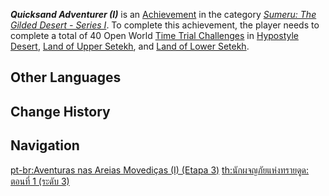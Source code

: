 {{Achievement Infobox
|title        = Quicksand Adventurer (I)
|id           = 80190
|order id     = 192
|category     = Sumeru: The Gilded Desert - Series I
|description  = Complete a total of 40 Open World [[Time Trial Challenge]]s in [[Hypostyle Desert]], [[Land of Upper Setekh]], and [[Land of Lower Setekh]].
|requirements = 
|primogems    = 20
|tracking     = Tracks the amount of Open World mechanism-activated Time Trial Challenges completed.
|topic        = Time Trial Challenges
|hidden       = 
|tier         = 3
|tiers_total  = 3
|set          = Quicksand Adventurer (I)
}}
'''''Quicksand Adventurer (I)''''' is an [[Achievement]] in the category ''[[Sumeru: The Gilded Desert - Series I]]''. To complete this achievement, the player needs to complete a total of 40 Open World [[Time Trial Challenge]]s in [[Hypostyle Desert]], [[Land of Upper Setekh]], and [[Land of Lower Setekh]].
<!--
==Gameplay Notes==

==Trivia==

==Video Guides==
{{EVT
|video1   = 
|caption1 = 
}}
-->
==Other Languages==
{{Other Languages|Transclude=Quicksand Adventurer (I)}}

==Change History==
{{Change History|3.1}}
<!--
==References==
{{Reflist}}
-->
==Navigation==
{{Achievement Navbox}}

[[pt-br:Aventuras nas Areias Movediças (I) (Etapa 3)]]
[[th:นักผจญภัยแห่งทรายดูด: ตอนที่ 1 (ระดับ 3)]]